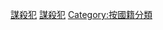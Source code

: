 {{Commonscat|Murderers by country}}

[[Category:謀殺犯|]]
[[Category:依罪案和國籍劃分的罪犯|謀殺犯]]
[[Category:按國籍分類|Category:按國籍分類]]